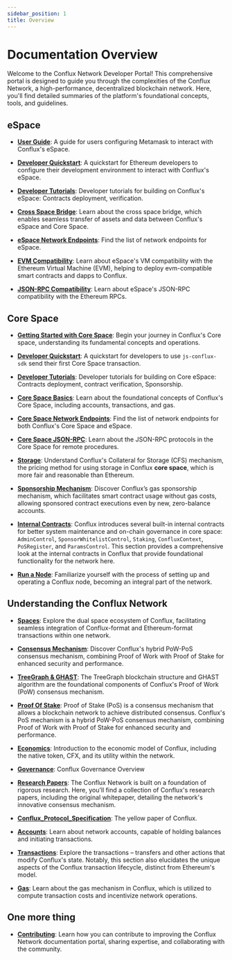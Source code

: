 ```yaml
---
sidebar_position: 1
title: Overview
---
```


# Documentation Overview

Welcome to the Conflux Network Developer Portal! This comprehensive portal is designed to guide you through the complexities of the Conflux Network, a high-performance, decentralized blockchain network. Here, you'll find detailed summaries of the platform's foundational concepts, tools, and guidelines.

## **eSpace**

- [**User Guide**](../espace/UserGuide): A guide for users configuring Metamask to interact with Conflux's eSpace.

- [**Developer Quickstart**](../espace/DeveloperQuickstart): A quickstart for Ethereum developers to configure their development environment to interact with Conflux's eSpace.

- [**Developer Tutorials**](/docs/category/tutorials-1): Developer tutorials for building on Conflux's eSpace: Contracts deployment, verification.

- [**Cross Space Bridge**](../espace/build/cross-space-bridge): Learn about the cross space bridge, which enables seamless transfer of assets and data between Conflux's eSpace and Core Space.

- [**eSpace Network Endpoints**](../espace/network-endpoints): Find the list of network endpoints for eSpace.

- [**EVM Compatibility**](../espace/build/evm-compatibility): Learn about eSpace's VM compatibility with the Ethereum Virtual Machine (EVM), helping to deploy evm-compatible smart contracts and dapps to Conflux.

- [**JSON-RPC Compatibility**](../espace/build/jsonrpc-compatibility.md): Learn about eSpace's JSON-RPC compatibility with the Ethereum RPCs.

## **Core Space**

- [**Getting Started with Core Space**](../core/getting-started/):
Begin your journey in Conflux's Core space, understanding its fundamental concepts and operations.

- [**Developer Quickstart**](../core/core-developer-quickstart): A quickstart for developers to use `js-conflux-sdk` send their first Core Space transaction.

- [**Developer Tutorials**](/docs/category/tutorials): Developer tutorials for building on Core eSpace: Contracts deployment, contract verification, Sponsorship.

- [**Core Space Basics**](/docs/category/core-space-basics): Learn about the foundational concepts of Conflux's Core Space, including accounts, transactions, and gas.

- [**Core Space Network Endpoints**](../core/conflux_rpcs): Find the list of network endpoints for both Conflux's Core Space and eSpace.

- [**Core Space JSON-RPC**](../core/build/json-rpc/): Learn about the JSON-RPC protocols in the Core Space for remote procedures.

- [**Storage**](../core/core-space-basics/storage): Understand Conflux's Collateral for Storage (CFS) mechanism, the pricing method for using storage in Conflux **core space**, which is more fair and reasonable than Ethereum.

- [**Sponsorship Mechanism**](../core/core-space-basics/sponsor-mechanism):
Discover Conflux’s gas sponsorship mechanism, which facilitates smart contract usage without gas costs, allowing sponsored contract executions even by new, zero-balance accounts.

- [**Internal Contracts**](../core/core-space-basics/internal-contracts/):
Conflux introduces several built-in internal contracts for better system maintenance and on-chain governance in core space: `AdminControl`, `SponsorWhitelistControl`, `Staking`, `ConfluxContext`, `PoSRegister`, and `ParamsControl`. This section provides a comprehensive look at the internal contracts in Conflux that provide foundational functionality for the network here.

- [**Run a Node**](../general/run-a-node/):
Familiarize yourself with the process of setting up and operating a Conflux node, becoming an integral part of the network.

## **Understanding the Conflux Network**

- [**Spaces**](../general/conflux-basics/spaces):
Explore the dual space ecosystem of Conflux, facilitating seamless integration of Conflux-format and Ethereum-format transactions within one network.

- [**Consensus Mechanism**](../general/conflux-basics/consensus-mechanisms): Discover Conflux's hybrid PoW-PoS consensus mechanism, combining Proof of Work with Proof of Stake for enhanced security and performance.

- [**TreeGraph & GHAST**](../general/conflux-basics/consensus-mechanisms/proof-of-work/): The TreeGraph blockchain structure and GHAST algorithm are the foundational components of Conflux's Proof of Work (PoW) consensus mechanism.

- [**Proof Of Stake**](../general/conflux-basics/consensus-mechanisms/proof-of-stake/pos_overview): Proof of Stake (PoS) is a consensus mechanism that allows a blockchain network to achieve distributed consensus. Conflux's PoS mechanism is a hybrid PoW-PoS consensus mechanism, combining Proof of Work with Proof of Stake for enhanced security and performance.

- [**Economics**](../general/conflux-basics/economics): Introduction to the economic model of Conflux, including the native token, CFX, and its utility within the network.

- [**Governance**](../general/conflux-basics/conflux-governance/governance-overview): Conflux Governance Overview

- [**Research Papers**](../general/conflux-basics/additional-resources/conflux_papers): The Conflux Network is built on a foundation of rigorous research. Here, you'll find a collection of Conflux's research papers, including the original whitepaper, detailing the network's innovative consensus mechanism.

- [**Conflux_Protocol_Specification**](https://confluxnetwork.org/files/Conflux_Protocol_Specification.pdf): The yellow paper of Conflux.

- [**Accounts**](../general/conflux-basics/accounts):
Learn about network accounts, capable of holding balances and initiating transactions.

- [**Transactions**](../general/conflux-basics/transactions):
Explore the transactions – transfers and other actions that modify Conflux's state. Notably, this section also elucidates the unique aspects of the Conflux transaction lifecycle, distinct from Ethereum's model.

- [**Gas**](../general/conflux-basics/gas):
Learn about the gas mechanism in Conflux, which is utilized to compute transaction costs and incentivize network operations.

## One more thing

- [**Contributing**](../general/CONTRIBUTING):
Learn how you can contribute to improving the Conflux Network documentation portal, sharing expertise, and collaborating with the community.

